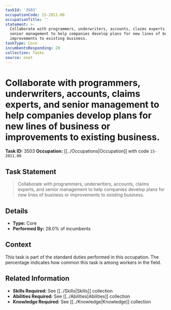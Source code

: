 ```yaml
---
taskId: '3503'
occupationCode: 15-2011.00
occupationTitle: ''
statement: >-
  Collaborate with programmers, underwriters, accounts, claims experts, and
  senior management to help companies develop plans for new lines of business or
  improvements to existing business.
taskType: Core
incumbentsResponding: 28
collection: Tasks
source: onet
---
```

# Collaborate with programmers, underwriters, accounts, claims experts, and senior management to help companies develop plans for new lines of business or improvements to existing business.

**Task ID:** 3503
**Occupation:** [[../Occupations|Occupation]] with code `15-2011.00`

## Task Statement

> Collaborate with programmers, underwriters, accounts, claims experts, and senior management to help companies develop plans for new lines of business or improvements to existing business.

## Details

- **Type:** Core
- **Performed By:** 28.0% of incumbents

## Context

This task is part of the standard duties performed in this occupation. The percentage indicates how common this task is among workers in the field.

## Related Information

- **Skills Required:** See [[../Skills|Skills]] collection
- **Abilities Required:** See [[../Abilities|Abilities]] collection
- **Knowledge Required:** See [[../Knowledge|Knowledge]] collection
